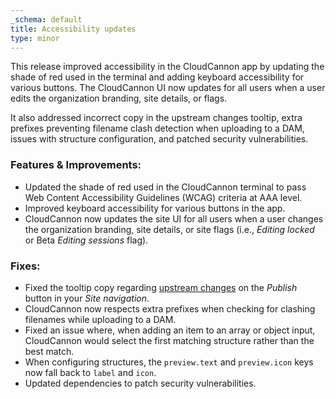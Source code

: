 ```yaml
---
_schema: default
title: Accessibility updates
type: minor
---
```

This release improved accessibility in the CloudCannon app by updating the shade of red used in the terminal and adding keyboard accessibility for various buttons. The CloudCannon UI now updates for all users when a user edits the organization branding, site details, or flags.

It also addressed incorrect copy in the upstream changes tooltip, extra prefixes preventing filename clash detection when uploading to a DAM, issues with structure configuration, and patched security vulnerabilities.

### Features & Improvements:

* Updated the shade of red used in the CloudCannon terminal to pass Web Content Accessibility Guidelines (WCAG) criteria at AAA level.
* Improved keyboard accessibility for various buttons in the app.
* CloudCannon now updates the site UI for all users when a user changes the organization branding, site details, or site flags (i.e., *Editing locked* or Beta *Editing sessions* flag).

### Fixes:

* Fixed the tooltip copy regarding [upstream changes](/documentation/articles/update-from-a-publish-branch/) on the *Publish* button in your *Site navigation*.
* CloudCannon now respects extra prefixes when checking for clashing filenames while uploading to a DAM.
* Fixed an issue where, when adding an item to an array or object input, CloudCannon would select the first matching structure rather than the best match.
* When configuring structures, the `preview.text` and `preview.icon` keys now fall back to `label` and `icon`.
* Updated dependencies to patch security vulnerabilities.